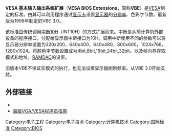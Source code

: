 {{Multiple issues|
{{Cleanup-jargon|time=2020-08-26T12:29:03+00:00}}
{{Expand language|1=en|time=2020-08-26T12:29:23+00:00}}
}}
'''VESA 基本输入输出系统扩展'''（'''VESA BIOS Extensions'''，简称'''VBE'''）是[[VESA|VESA]]制定的标准。由其可以利用程序通过[[显示卡|显示卡]]设置[[显示器|显示器]]的[[分辨率|分辨率]]、色彩字节数。最新版为1998年制定的VBE 3.0。

该标准由传统调用[[中断10H|中断10H]]（INT10H）的方式扩展而来。中断是从前计算机外部设备的程序接口，分配给显示器中断接口为10H。调用中断使用不同的参数可以将显示器分辨率设置为320x200，640x400，640x480，800x600，1024x768，1280x1024。将颜色字节数设置成为4bit,8bit,16bit,24bit,32bit。以及帧内存存取模式和地址，[[RAMDAC|RAMDAC]]的设置。

旧版本VBE不保证实模式的执行，也无法设置显示器刷新频率。从VBE 3.0开始支持。

==外部链接==
* {{PDFlink|[http://www.vesa.org/public/VBE/vbe3.pdf VBE 3标准]}}
* [http://www.faqs.org/faqs/pc-hardware-faq/supervga-programming/ 超级VGA/VESA程序员指南] {{Wayback|url=http://www.faqs.org/faqs/pc-hardware-faq/supervga-programming/ |date=20140815013058 }}

[[Category:电子工程|Category:电子工程]]
[[Category:电子技术|Category:电子技术]]
[[Category:计算机技术|Category:计算机技术]]
[[Category:国际标准|Category:国际标准]]
[[Category:BIOS|Category:BIOS]]